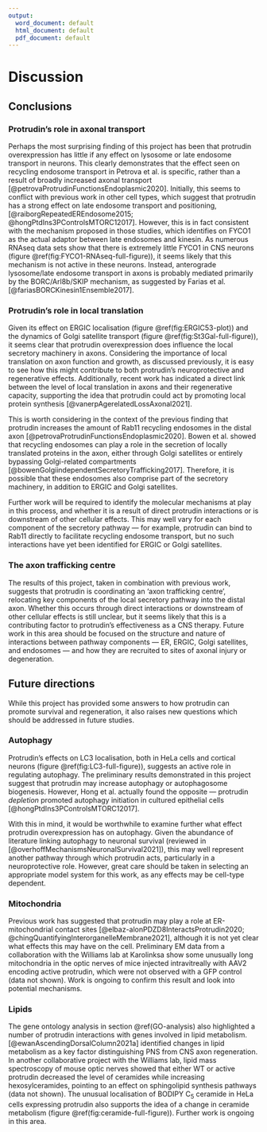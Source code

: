 ```yaml
---
output:
  word_document: default
  html_document: default
  pdf_document: default
---
```


# Discussion {.unnumbered #DISCUSSION}

```{=latex}
\markboth{DISCUSSION}{}
\setcounter{chapter}{4}
\setcounter{section}{0}
```

## Conclusions

### Protrudin's role in axonal transport

Perhaps the most surprising finding of this project has been that protrudin overexpression has little if any effect on lysosome or late endosome transport in neurons.  This clearly demonstrates that the effect seen on recycling endosome transport in Petrova et al. is specific, rather than a result of broadly increased axonal transport [@petrovaProtrudinFunctionsEndoplasmic2020].  Initially, this seems to conflict with previous work in other cell types, which suggest that protrudin has a strong effect on late endosome transport and positioning, [@raiborgRepeatedEREndosome2015; @hongPtdIns3PControlsMTORC12017].  However, this is in fact consistent with the mechanism proposed in those studies,  which identifies on FYCO1 as the actual adaptor between late endosomes and kinesin.  As numerous RNAseq data sets show that there is extremely little FYCO1 in CNS neurons (figure \@ref(fig:FYCO1-RNAseq-full-figure)), it seems likely that this mechanism is not active in these neurons.  Instead, anterograde lysosome/late endosome transport in axons is probably mediated primarily by the BORC/Arl8b/SKIP mechanism, as suggested by Farias et al. [@fariasBORCKinesin1Ensemble2017].

### Protrudin's role in local translation

Given its effect on ERGIC localisation (figure \@ref(fig:ERGIC53-plot)) and the dynamics of Golgi satellite transport (figure \@ref(fig:St3Gal-full-figure)), it seems clear that protrudin overexpression does influence the local secretory machinery in axons.  Considering the importance of local translation on axon function and growth, as discussed previously, it is easy to see how this might contribute to both protrudin's neuroprotective and regenerative effects.  Additionally, recent work has indicated a direct link between the level of local translation in axons and their regenerative capacity, supporting the idea that protrudin could act by promoting local protein synthesis [@vanerpAgerelatedLossAxonal2021].

This is worth considering in the context of the previous finding that protrudin increases the amount of Rab11 recycling endosomes in the distal axon [@petrovaProtrudinFunctionsEndoplasmic2020].  Bowen et al. showed that recycling endosomes can play a role in the secretion of locally translated proteins in the axon, either through Golgi satellites or entirely bypassing Golgi-related compartments [@bowenGolgiindependentSecretoryTrafficking2017].  Therefore, it is possible that these endosomes also comprise part of the secretory machinery, in addition to ERGIC and Golgi satellites. 

Further work will be required to identify the molecular mechanisms at play in this process, and whether it is a result of direct protrudin interactions or is downstream of other cellular effects.  This may well vary for each component of the secretory pathway — for example, protrudin can bind to Rab11 directly to facilitate recycling endosome transport, but no such interactions have yet been identified for ERGIC or Golgi satellites.

### The axon trafficking centre

The results of this project, taken in combination with previous work, suggests that protrudin is coordinating an 'axon trafficking centre', relocating key components of the local secretory pathway into the distal axon.  Whether this occurs through direct interactions or downstream of other cellular effects is still unclear, but it seems likely that this is a contributing factor to protrudin's effectiveness as a CNS therapy.  Future work in this area should be focused on the structure and nature of interactions between pathway components — ER, ERGIC, Golgi satellites, and endosomes — and how they are recruited to sites of axonal injury or degeneration.  

## Future directions

While this project has provided some answers to how protrudin can promote survival and regeneration, it also raises new questions which should be addressed in future studies.    

### Autophagy

Protrudin's effects on LC3 localisation, both in HeLa cells and cortical neurons (figure \@ref(fig:LC3-full-figure)), suggests an active role in regulating autophagy.  The preliminary results demonstrated in this project suggest that protrudin may increase autophagy or autophagosome biogenesis.  However, Hong et al. actually found the opposite — protrudin *depletion* promoted autophagy initiation in cultured epithelial cells [@hongPtdIns3PControlsMTORC12017].  

With this in mind, it would be worthwhile to examine further what effect protrudin overexpression has on autophagy.  Given the abundance of literature linking autophagy to neuronal survival (reviewed in [@overhoffMechanismsNeuronalSurvival2021]), this may well represent another pathway through which protrudin acts, particularly in a neuroprotective role.  However, great care should be taken in selecting an appropriate model system for this work, as any effects may be cell-type dependent.

### Mitochondria

Previous work has suggested that protrudin may play a role at ER-mitochondrial contact sites [@elbaz-alonPDZD8InteractsProtrudin2020; @chingQuantifyingInterorganelleMembrane2021], although it is not yet clear what effects this may have on the cell.  Preliminary EM data from a collaboration with the Williams lab at Karolinksa show some unusually long mitochondria in the optic nerves of mice injected intravitreally with AAV2 encoding active protrudin, which were not observed with a GFP control (data not shown).  Work is ongoing to confirm this result and look into potential mechanisms.

### Lipids

The gene ontology analysis in section \@ref(GO-analysis) also highlighted a number of protrudin interactions with genes involved in lipid metabolism.  [@ewanAscendingDorsalColumn2021a] identified changes in lipid metabolism as a key factor distinguishing PNS from CNS axon regeneration.  In another collaborative project with the Williams lab, lipid mass spectroscopy of mouse optic nerves showed that either WT or active protrudin decreased the level of ceramides while increasing hexosylceramides, pointing to an effect on sphingolipid synthesis pathways (data not shown).  The unusual localisation of BODIPY C~5~ ceramide in HeLa cells expressing protrudin also supports the idea of a change in ceramide metabolism (figure \@ref(fig:ceramide-full-figure)).  Further work is ongoing in this area.

